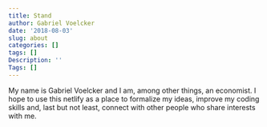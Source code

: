 ```yaml
---
title: Stand
author: Gabriel Voelcker
date: '2018-08-03'
slug: about
categories: []
tags: []
Description: ''
Tags: []
---
```


My name is Gabriel Voelcker and I am, among other things, an economist. I hope to use this netlify as a place to formalize my ideas, improve my coding skills and, last but not least, connect with other people who share interests with me. 

  

